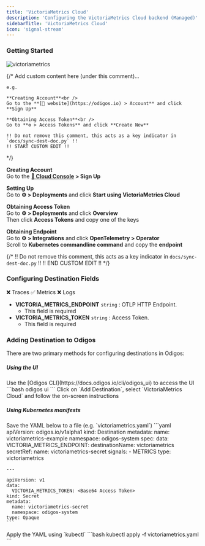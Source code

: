 ```yaml
---
title: 'VictoriaMetrics Cloud'
description: 'Configuring the VictoriaMetrics Cloud backend (Managed)'
sidebarTitle: 'VictoriaMetrics Cloud'
icon: 'signal-stream'
---
```


### Getting Started

<img src="https://d15jtxgb40qetw.cloudfront.net/victoriametrics.svg" alt="victoriametrics" className="not-prose h-20" />

{/*
    Add custom content here (under this comment)...

    e.g.

    **Creating Account**<br />
    Go to the **[🔗 website](https://odigos.io) > Account** and click **Sign Up**

    **Obtaining Access Token**<br />
    Go to **⚙️ > Access Tokens** and click **Create New**

    !! Do not remove this comment, this acts as a key indicator in `docs/sync-dest-doc.py` !!
    !! START CUSTOM EDIT !!
*/}

**Creating Account**<br />
Go to the **[🔗 Cloud Console](https://console.victoriametrics.cloud) > Sign Up**

**Setting Up**<br />
Go to **⚙️ > Deployments** and click **Start using VictoriaMetrics Cloud**

**Obtaining Access Token**<br />
Go to **⚙️ > Deployments** and click **Overview**<br />
Then click **Access Tokens** and copy one of the keys

**Obtaining Endpoint**<br />
Go to **⚙️ > Integrations** and click **OpenTelemetry > Operator**<br />
Scroll to **Kubernetes commandline command** and copy the **endpoint**

{/*
    !! Do not remove this comment, this acts as a key indicator in `docs/sync-dest-doc.py` !!
    !! END CUSTOM EDIT !!
*/}

### Configuring Destination Fields

<Accordion title="Supported Signals:">
  ❌ Traces
  ✅ Metrics
  ❌ Logs
</Accordion>

- **VICTORIA_METRICS_ENDPOINT** `string` : OTLP HTTP Endpoint.
  - This field is required
- **VICTORIA_METRICS_TOKEN** `string` : Access Token.
  - This field is required

### Adding Destination to Odigos

There are two primary methods for configuring destinations in Odigos:

##### **Using the UI**

<Steps>
  <Step>
    Use the [Odigos CLI](https://docs.odigos.io/cli/odigos_ui) to access the UI
    ```bash
    odigos ui
    ```
  </Step>
  <Step>
    Click on `Add Destination`, select `VictoriaMetrics Cloud` and follow the on-screen instructions
  </Step>
</Steps>

##### **Using Kubernetes manifests**

<Steps>
  <Step>
    Save the YAML below to a file (e.g. `victoriametrics.yaml`)
    ```yaml
    apiVersion: odigos.io/v1alpha1
    kind: Destination
    metadata:
      name: victoriametrics-example
      namespace: odigos-system
    spec:
      data:
        VICTORIA_METRICS_ENDPOINT: <OTLP HTTP Endpoint>
      destinationName: victoriametrics
      secretRef:
        name: victoriametrics-secret
      signals:
      - METRICS
      type: victoriametrics

    ---

    apiVersion: v1
    data:
      VICTORIA_METRICS_TOKEN: <Base64 Access Token>
    kind: Secret
    metadata:
      name: victoriametrics-secret
      namespace: odigos-system
    type: Opaque
    ```
  </Step>
  <Step>
    Apply the YAML using `kubectl`
    ```bash
    kubectl apply -f victoriametrics.yaml
    ```
  </Step>
</Steps>